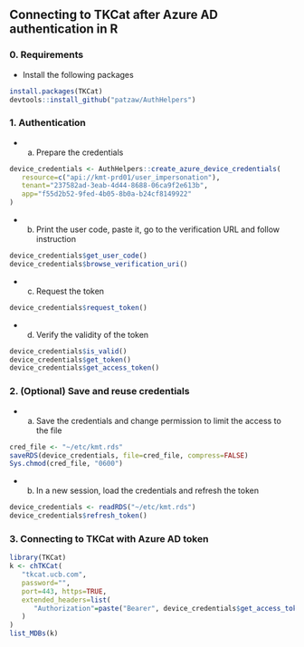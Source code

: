 ## Connecting to TKCat after Azure AD authentication in R

### 0. Requirements

- Install the following packages

```r
install.packages(TKCat)
devtools::install_github("patzaw/AuthHelpers")
```

### 1. Authentication

- a) Prepare the credentials

```r
device_credentials <- AuthHelpers::create_azure_device_credentials(
   resource=c("api://kmt-prd01/user_impersonation"),
   tenant="237582ad-3eab-4d44-8688-06ca9f2e613b",
   app="f55d2b52-9fed-4b05-8b0a-b24cf8149922"
)
```


- b) Print the user code, paste it, go to the verification URL and follow instruction

```r
device_credentials$get_user_code()
device_credentials$browse_verification_uri()
```

- c) Request the token

```r
device_credentials$request_token()
```

- d) Verify the validity of the token

```r
device_credentials$is_valid()
device_credentials$get_token()
device_credentials$get_access_token()
```

### 2. (Optional) Save and reuse credentials

- a) Save the credentials and change permission to limit the access to the file

```r
cred_file <- "~/etc/kmt.rds"
saveRDS(device_credentials, file=cred_file, compress=FALSE)
Sys.chmod(cred_file, "0600")
```

- b) In a new session, load the credentials and refresh the token

```r
device_credentials <- readRDS("~/etc/kmt.rds")
device_credentials$refresh_token()
```

### 3. Connecting to TKCat with Azure AD token

```r
library(TKCat)
k <- chTKCat(
   "tkcat.ucb.com",
   password="",
   port=443, https=TRUE,
   extended_headers=list(
      "Authorization"=paste("Bearer", device_credentials$get_access_token())
   )
)
list_MDBs(k)
```
